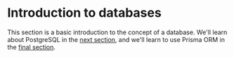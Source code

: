 # Introduction to databases

This section is a basic introduction to the concept of a database. We'll learn about PostgreSQL in the [next section](/sql/postgres), and we'll learn to use Prisma ORM in the [final section](/sql/prisma).
